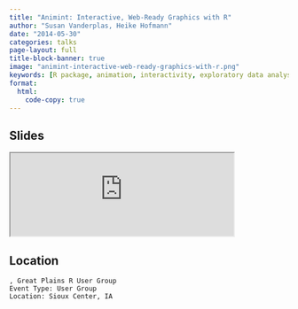 ```yaml
---
title: "Animint: Interactive, Web-Ready Graphics with R"
author: "Susan Vanderplas, Heike Hofmann"
date: "2014-05-30"
categories: talks
page-layout: full
title-block-banner: true
image: "animint-interactive-web-ready-graphics-with-r.png"
keywords: [R package, animation, interactivity, exploratory data analysis, visualization, Talk]
format:
  html:
    code-copy: true
---
```

 
## Slides

<iframe src='https://srvanderplas.github.io/Presentation-Archive/RUserGroups%20-%20Animint/animint.html' height='auto' width='80%'>
                        </iframe>
## Location

    , Great Plains R User Group
    Event Type: User Group
    Location: Sioux Center, IA
